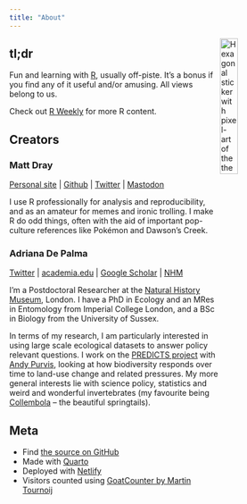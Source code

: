 ```yaml
---
title: "About"
---
```


<img src="images/logo-hex.png" alt="Hexagonal sticker with pixel-art of the the rostrum.blog insect logo on it." width="25%" align="right">

## tl;dr

Fun and learning with [R](https://www.r-project.org/), usually off-piste. It's a bonus if you find any of it useful and/or amusing. All views belong to us.

Check out [R Weekly](https://rweekly.org/) for more R content.

## Creators

### Matt Dray

[Personal site](https://www.matt-dray.com) | [Github](https://github.com/matt-dray) | [Twitter](https://twitter.com/mattdray) | [Mastodon](https://fosstodon.org/@mattdray)

I use R professionally for analysis and reproducibility, and as an amateur for memes and ironic trolling. I make R do odd things, often with the aid of important pop-culture references like Pokémon and Dawson's Creek.

### Adriana De Palma

[Twitter](https://twitter.com/adpalma) | [academia.edu](https://nhm.academia.edu/AdrianaDePalma) | [Google Scholar](https://scholar.google.co.uk/citations?user=DhrCDz8AAAAJ&hl=en&oi=ao) | [NHM](http://www.nhm.ac.uk/our-science/departments-and-staff/staff-directory/adriana-de%20palma.html)

I’m a Postdoctoral Researcher at the [Natural History Museum](http://www.nhm.ac.uk/), London. I have a PhD in Ecology and an MRes in Entomology from Imperial College London, and a BSc in Biology from the University of Sussex.

In terms of my research, I am particularly interested in using large scale ecological datasets to answer policy relevant questions. I work on the [PREDICTS project](http://www.predicts.org.uk/) with [Andy Purvis](http://www.nhm.ac.uk/our-science/departments-and-staff/staff-directory/andy-purvis.html), looking at how biodiversity responds over time to land-use change and related pressures. My more general interests lie with science policy, statistics and weird and wonderful invertebrates (my favourite being [Collembola](https://en.wikipedia.org/wiki/Springtail) -- the beautiful springtails).

## Meta

* Find [the source on GitHub](https://github.com/matt-dray/rostrum-blog-2)
* Made with [Quarto](https://quarto.org/docs/websites/website-blog.html)
* Deployed with [Netlify](https://www.netlify.com/)
* Visitors counted using [GoatCounter by Martin Tournoij](https://www.goatcounter.com/)
